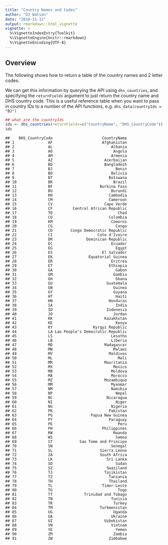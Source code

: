 ```yaml
---
title: "Country Names and Codes"
author: "OJ Watson"
date: "2018-11-12"
output: rmarkdown::html_vignette
vignette: >
  %\VignetteIndexEntry{Toolkit}
  %\VignetteEngine{knitr::rmarkdown}
  %\VignetteEncoding{UTF-8}
---
```

## Overview

The following shows how to return a table of the country names and 2 letter codes. 

We can get this information by querying the API using `dhs_countries`, and
specifying the `returnFields` argument to just return the country name and 
DHS country code. This is a useful reference table when you want to pass in 
country IDs to a number of the API functions, e.g. `dhs_data(countryIds = "BJ")`



```r
## what are the countryIds
ids <- dhs_countries(returnFields=c("CountryName", "DHS_CountryCode"))
ids
```

```
##    DHS_CountryCode                      CountryName
## 1               AF                      Afghanistan
## 2               AL                          Albania
## 3               AO                           Angola
## 4               AM                          Armenia
## 5               AZ                       Azerbaijan
## 6               BD                       Bangladesh
## 7               BJ                            Benin
## 8               BO                          Bolivia
## 9               BT                         Botswana
## 10              BR                           Brazil
## 11              BF                     Burkina Faso
## 12              BU                          Burundi
## 13              KH                         Cambodia
## 14              CM                         Cameroon
## 15              CV                       Cape Verde
## 16              CF         Central African Republic
## 17              TD                             Chad
## 18              CO                         Colombia
## 19              KM                          Comoros
## 20              CG                            Congo
## 21              CD        Congo Democratic Republic
## 22              CI                    Cote d'Ivoire
## 23              DR               Dominican Republic
## 24              EC                          Ecuador
## 25              EG                            Egypt
## 26              ES                      El Salvador
## 27              EK                Equatorial Guinea
## 28              ER                          Eritrea
## 29              ET                         Ethiopia
## 30              GA                            Gabon
## 31              GM                           Gambia
## 32              GH                            Ghana
## 33              GU                        Guatemala
## 34              GN                           Guinea
## 35              GY                           Guyana
## 36              HT                            Haiti
## 37              HN                         Honduras
## 38              IA                            India
## 39              ID                        Indonesia
## 40              JO                           Jordan
## 41              KK                       Kazakhstan
## 42              KE                            Kenya
## 43              KY                  Kyrgyz Republic
## 44              LA Lao People's Democratic Republic
## 45              LS                          Lesotho
## 46              LB                          Liberia
## 47              MD                       Madagascar
## 48              MW                           Malawi
## 49              MV                         Maldives
## 50              ML                             Mali
## 51              MR                       Mauritania
## 52              MX                           Mexico
## 53              MB                          Moldova
## 54              MA                          Morocco
## 55              MZ                       Mozambique
## 56              MM                          Myanmar
## 57              NM                          Namibia
## 58              NP                            Nepal
## 59              NC                        Nicaragua
## 60              NI                            Niger
## 61              NG                          Nigeria
## 62              PK                         Pakistan
## 63              PG                 Papua New Guinea
## 64              PY                         Paraguay
## 65              PE                             Peru
## 66              PH                      Philippines
## 67              RW                           Rwanda
## 68              WS                            Samoa
## 69              ST            Sao Tome and Principe
## 70              SN                          Senegal
## 71              SL                     Sierra Leone
## 72              ZA                     South Africa
## 73              LK                        Sri Lanka
## 74              SD                            Sudan
## 75              SZ                        Swaziland
## 76              TJ                       Tajikistan
## 77              TZ                         Tanzania
## 78              TH                         Thailand
## 79              TL                      Timor-Leste
## 80              TG                             Togo
## 81              TT              Trinidad and Tobago
## 82              TN                          Tunisia
## 83              TR                           Turkey
## 84              TM                     Turkmenistan
## 85              UG                           Uganda
## 86              UA                          Ukraine
## 87              UZ                       Uzbekistan
## 88              VN                          Vietnam
## 89              YE                            Yemen
## 90              ZM                           Zambia
## 91              ZW                         Zimbabwe
```
